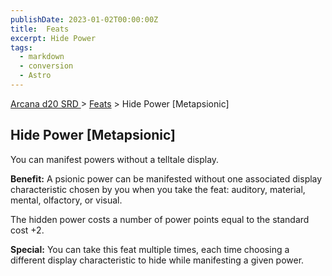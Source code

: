 ```yaml
---
publishDate: 2023-01-02T00:00:00Z
title:  Feats
excerpt: Hide Power
tags:
  - markdown
  - conversion
  - Astro
---
```


[ Arcana d20 SRD ](/#arcanaD20) > [ Feats](arcana-d20-srd-feats-index) > Hide Power [Metapsionic]

##  Hide Power [Metapsionic]

You can manifest powers without a telltale display.

**Benefit:** A psionic power can be manifested without one associated display
characteristic chosen by you when you take the feat: auditory, material,
mental, olfactory, or visual.

The hidden power costs a number of power points equal to the standard cost +2.

**Special:** You can take this feat multiple times, each time choosing a
different display characteristic to hide while manifesting a given power.

